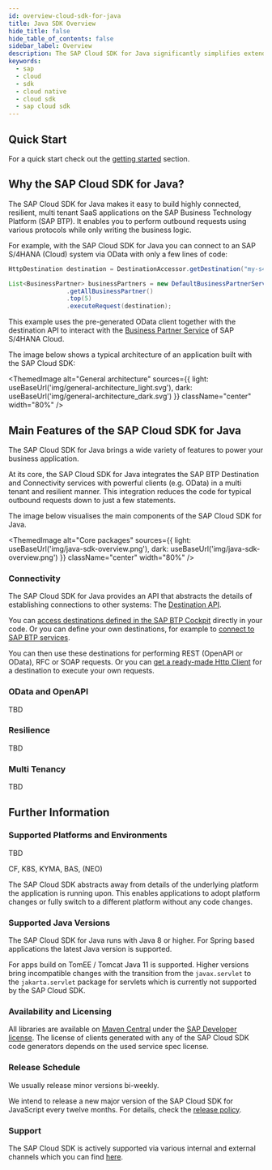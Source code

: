 ```yaml
---
id: overview-cloud-sdk-for-java
title: Java SDK Overview
hide_title: false
hide_table_of_contents: false
sidebar_label: Overview
description: The SAP Cloud SDK for Java significantly simplifies extending and developing an application with SAP Business Technology Platform
keywords:
  - sap
  - cloud
  - sdk
  - cloud native
  - cloud sdk
  - sap cloud sdk
---
```


<!-- vale off -->


<!-- vale on -->

<MvnBadge />

## Quick Start

For a quick start check out the [getting started](getting-started) section.

## Why the SAP Cloud SDK for Java?

The SAP Cloud SDK for Java makes it easy to build highly connected, resilient, multi tenant SaaS applications on the SAP Business Technology Platform (SAP BTP).
It enables you to perform outbound requests using various protocols while only writing the business logic.

For example, with the SAP Cloud SDK for Java you can connect to an SAP S/4HANA (Cloud) system via OData with only a few lines of code:

```java
HttpDestination destination = DestinationAccessor.getDestination("my-s4-system").asHttp();

List<BusinessPartner> businessPartners = new DefaultBusinessPartnerService()
                .getAllBusinessPartner()
                .top(5)
                .executeRequest(destination);
```

This example uses the pre-generated OData client together with the destination API to interact with the [Business Partner Service](https://api.sap.com/api/API_BUSINESS_PARTNER/overview) of SAP S/4HANA Cloud.


The image below shows a typical architecture of an application built with the SAP Cloud SDK:

<!-- vale off -->

<ThemedImage
  alt="General architecture"
  sources={{
    light: useBaseUrl('img/general-architecture_light.svg'),
    dark: useBaseUrl('img/general-architecture_dark.svg')
  }}
  className="center"
  width="80%"
/>

<!-- vale on -->

## Main Features of the SAP Cloud SDK for Java

The SAP Cloud SDK for Java brings a wide variety of features to power your business application.

At its core, the SAP Cloud SDK for Java integrates the SAP BTP Destination and Connectivity services with powerful clients (e.g. OData) in a multi tenant and resilient manner.
This integration reduces the code for typical outbound requests down to just a few statements.

The image below visualises the main components of the SAP Cloud SDK for Java.

<!-- vale off -->

<ThemedImage
  alt="Core packages"
  sources={{
    light: useBaseUrl('img/java-sdk-overview.png'),
    dark: useBaseUrl('img/java-sdk-overview.png')
  }}
  className="center"
  width="80%"
/>

<!-- vale on -->

### Connectivity

The SAP Cloud SDK for Java provides an API that abstracts the details of establishing connections to other systems: The [Destination API](features/connectivity/sdk-connectivity-destination-service).

You can [access destinations defined in the SAP BTP Cockpit](features/connectivity/sdk-connectivity-destination-service#accessing-destinations) directly in your code.
Or you can define your own destinations, for example to [connect to SAP BTP services](features/connectivity/sdk-connectivity-destination-service#skip-destination-creation-step-for-certain-authentication-types-on-cloud-foundry).

You can then use these destinations for performing REST (OpenAPI or OData), RFC or SOAP requests.
Or you can [get a ready-made Http Client](features/connectivity/sdk-connectivity-http-client#general-usage) for a destination to execute your own requests.

### OData and OpenAPI

TBD

### Resilience

TBD

### Multi Tenancy

TBD

## Further Information

### Supported Platforms and Environments

TBD

CF, K8S, KYMA, BAS, (NEO)

The SAP Cloud SDK abstracts away from details of the underlying platform the application is running upon.
This enables applications to adopt platform changes or fully switch to a different platform without any code changes.


### Supported Java Versions

The SAP Cloud SDK for Java runs with Java 8 or higher.
For Spring based applications the latest Java version is supported.

For apps build on TomEE / Tomcat Java 11 is supported.
Higher versions bring incompatible changes with the transition from the `javax.servlet` to the `jakarta.servlet` package for servlets which is currently not supported by the SAP Cloud SDK.

### Availability and Licensing

All libraries are available on [Maven Central](https://central.sonatype.dev/search?namespace=com.sap.cloud.sdk) under the [SAP Developer license](https://tools.eu1.hana.ondemand.com/developer-license-3_1.txt).
The license of clients generated with any of the SAP Cloud SDK code generators depends on the used service spec license.

### Release Schedule

We usually release minor versions bi-weekly.

We intend to release a new major version of the SAP Cloud SDK for JavaScript every twelve months.
For details, check the [release policy](release-policy).

### Support

The SAP Cloud SDK is actively supported via various internal and external channels which you can find [here](support-java).

